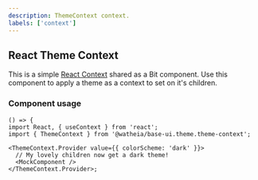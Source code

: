 ```yaml
---
description: ThemeContext context.
labels: ['context']
---
```



## React Theme Context

This is a simple [React Context](https://reactjs.org/docs/context.html) shared as a Bit component.
Use this component to apply a theme as a context to set on it's children.

### Component usage

```tsx live
() => {
import React, { useContext } from 'react';
import { ThemeContext } from '@watheia/base-ui.theme.theme-context';

<ThemeContext.Provider value={{ colorScheme: 'dark' }}>
  // My lovely children now get a dark theme!
  <MockComponent />
</ThemeContext.Provider>;
```
